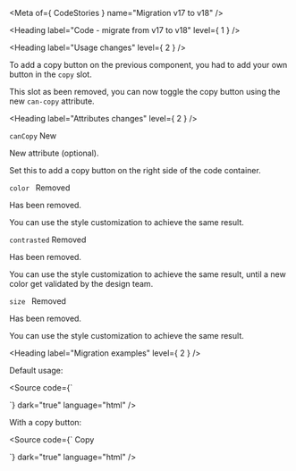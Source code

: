 
<Meta of={ CodeStories } name="Migration v17 to v18" />

<Heading label="Code - migrate from v17 to v18" level={ 1 } />

<Heading label="Usage changes" level={ 2 } />

To add a copy button on the previous component, you had to add your own button in the `copy` slot.

This slot as been removed, you can now toggle the copy button using the new `can-copy` attribute.

<Heading label="Attributes changes" level={ 2 } />

`canCopy` <Badge color="success" size="sm">New</Badge>

New attribute (optional).

Set this to add a copy button on the right side of the code container.

`color ` <Badge color="critical" size="sm">Removed</Badge>

Has been removed.

You can use the style customization to achieve the same result.

`contrasted` <Badge color="critical" size="sm">Removed</Badge>

Has been removed.

You can use the style customization to achieve the same result, until a new color get validated by the design team.

`size ` <Badge color="critical" size="sm">Removed</Badge>

Has been removed.

You can use the style customization to achieve the same result.

<Heading label="Migration examples" level={ 2 } />

Default usage:

<Source code={`
<osds-code>
</osds-code>

<!-- is now -->

<ods-code>
</ods-code>
`}
        dark="true"
        language="html" />

With a copy button:

<Source code={`
<osds-code>
  <osds-button slot="copy" variant="stroked">Copy</osds-button>
</osds-code>

<!-- is now -->

<ods-code can-copy>
</ods-code>
`}
        dark="true"
        language="html" />
